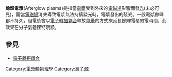 {{Unreferenced|time=2021-05-21T17:36:52+00:00}}
{{noteTA
|G1=Physics
}}
'''餘輝電漿'''(Afterglow plasma)是指當[[電漿|電漿]]受到外來的[[電磁場|電磁場]]影響而發[[光|光]](未必可見)，而當[[電磁場|電磁場]]消失導致電漿無法持續發光時，電漿發出的殘光。一般電漿餘暉都不持久，但電漿會以[[電子轉振耦合|電子轉振耦合]]釋放[[能量|能量]]的方式來延長餘輝電漿的電時間，此效果在分子氣體裡特明顯。

==參見==
*[[電子轉振耦合|電子轉振耦合]]

[[Category:電漿體物理學|Category:電漿體物理學]]
[[Category:离子源|Category:离子源]]


{{物理小作品}}